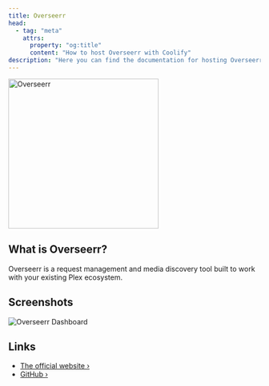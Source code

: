 ```yaml
---
title: Overseerr
head:
  - tag: "meta"
    attrs:
      property: "og:title"
      content: "How to host Overseerr with Coolify"
description: "Here you can find the documentation for hosting Overseerr with Coolify."
---
```



<Badge text="One-click setup." variant="note" size="large" />

<img
  src="/src/assets/images/services/overseerr.svg"
  width="300"
  alt="Overseerr"
/>

## What is Overseerr?

Overseerr is a request management and media discovery tool built to work with your existing Plex ecosystem.

## Screenshots

![Overseerr Dashboard](/src/assets/images/screenshots/overseerr_screenshot.webp)

## Links

- [The official website ›](https://overseerr.dev/)
- [GitHub ›](https://github.com/sct/overseerr)
